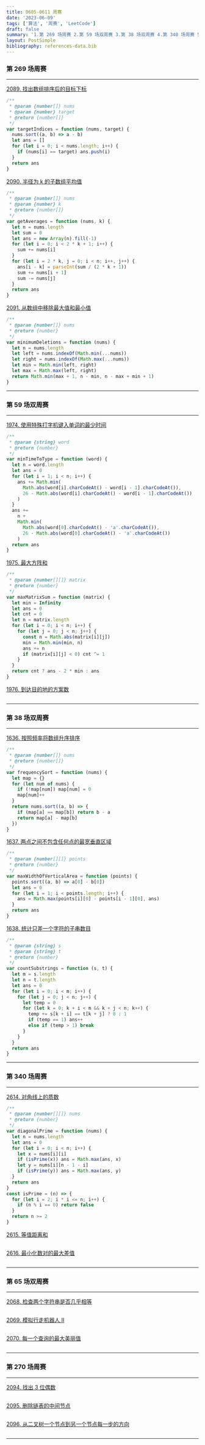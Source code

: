 ```yaml
---
title: 0605-0611 周赛
date: '2023-06-09'
tags: ['算法', '周赛', 'LeetCode']
draft: false
summary: '1.第 269 场周赛 2.第 59 场双周赛 3.第 38 场双周赛 4.第 340 场周赛 5.第 65 场双周赛 6.第 270 场周赛'
layout: PostSimple
bibliography: references-data.bib
---
```


### 第 269 场周赛

---

[2089. 找出数组排序后的目标下标](https://leetcode.cn/problems/find-target-indices-after-sorting-array/)

```js
/**
 * @param {number[]} nums
 * @param {number} target
 * @return {number[]}
 */
var targetIndices = function (nums, target) {
  nums.sort((a, b) => a - b)
  let ans = []
  for (let i = 0; i < nums.length; i++) {
    if (nums[i] == target) ans.push(i)
  }
  return ans
}
```

[2090. 半径为 k 的子数组平均值](https://leetcode.cn/problems/k-radius-subarray-averages/)

```js
/**
 * @param {number[]} nums
 * @param {number} k
 * @return {number[]}
 */
var getAverages = function (nums, k) {
  let n = nums.length
  let sum = 0
  let ans = new Array(n).fill(-1)
  for (let i = 0; i < 2 * k + 1; i++) {
    sum += nums[i]
  }
  for (let i = 2 * k, j = 0; i < n; i++, j++) {
    ans[i - k] = parseInt(sum / (2 * k + 1))
    sum += nums[i + 1]
    sum -= nums[j]
  }
  return ans
}
```

[2091. 从数组中移除最大值和最小值](https://leetcode.cn/problems/removing-minimum-and-maximum-from-array/)

```js
/**
 * @param {number[]} nums
 * @return {number}
 */
var minimumDeletions = function (nums) {
  let n = nums.length
  let left = nums.indexOf(Math.min(...nums))
  let right = nums.indexOf(Math.max(...nums))
  let min = Math.min(left, right)
  let max = Math.max(left, right)
  return Math.min(max + 1, n - min, n - max + min + 1)
}
```

---

### 第 59 场双周赛

---

[1974. 使用特殊打字机键入单词的最少时间](https://leetcode.cn/problems/minimum-time-to-type-word-using-special-typewriter/)

```js
/**
 * @param {string} word
 * @return {number}
 */
var minTimeToType = function (word) {
  let n = word.length
  let ans = 0
  for (let i = 1; i < n; i++) {
    ans += Math.min(
      Math.abs(word[i].charCodeAt() - word[i - 1].charCodeAt()),
      26 - Math.abs(word[i].charCodeAt() - word[i - 1].charCodeAt())
    )
  }
  ans +=
    n +
    Math.min(
      Math.abs(word[0].charCodeAt() - 'a'.charCodeAt()),
      26 - Math.abs(word[0].charCodeAt() - 'a'.charCodeAt())
    )
  return ans
}
```

[1975. 最大方阵和](https://leetcode.cn/problems/maximum-matrix-sum/)

```js
/**
 * @param {number[][]} matrix
 * @return {number}
 */
var maxMatrixSum = function (matrix) {
  let min = Infinity
  let ans = 0
  let cnt = 0
  let n = matrix.length
  for (let i = 0; i < n; i++) {
    for (let j = 0; j < n; j++) {
      const n = Math.abs(matrix[i][j])
      min = Math.min(min, n)
      ans += n
      if (matrix[i][j] < 0) cnt ^= 1
    }
  }
  return cnt ? ans - 2 * min : ans
}
```

[1976. 到达目的地的方案数](https://leetcode.cn/problems/number-of-ways-to-arrive-at-destination/)

```js

```

---

### 第 38 场双周赛

---

[1636. 按照频率将数组升序排序](https://leetcode.cn/problems/sort-array-by-increasing-frequency/)

```js
/**
 * @param {number[]} nums
 * @return {number[]}
 */
var frequencySort = function (nums) {
  let map = {}
  for (let num of nums) {
    if (!map[num]) map[num] = 0
    map[num]++
  }
  return nums.sort((a, b) => {
    if (map[a] == map[b]) return b - a
    return map[a] - map[b]
  })
}
```

[1637. 两点之间不包含任何点的最宽垂直区域](https://leetcode.cn/problems/widest-vertical-area-between-two-points-containing-no-points/)

```js
/**
 * @param {number[][]} points
 * @return {number}
 */
var maxWidthOfVerticalArea = function (points) {
  points.sort((a, b) => a[0] - b[0])
  let ans = 0
  for (let i = 1; i < points.length; i++) {
    ans = Math.max(points[i][0] - points[i - 1][0], ans)
  }
  return ans
}
```

[1638. 统计只差一个字符的子串数目](https://leetcode.cn/problems/count-substrings-that-differ-by-one-character/)

```js
/**
 * @param {string} s
 * @param {string} t
 * @return {number}
 */
var countSubstrings = function (s, t) {
  let m = s.length
  let n = t.length
  let ans = 0
  for (let i = 0; i < m; i++) {
    for (let j = 0; j < n; j++) {
      let temp = 0
      for (let k = 0; k + i < m && k + j < n; k++) {
        temp += s[k + i] == t[k + j] ? 0 : 1
        if (temp == 1) ans++
        else if (temp > 1) break
      }
    }
  }
  return ans
}
```

---

### 第 340 场周赛

---

[2614. 对角线上的质数](https://leetcode.cn/problems/prime-in-diagonal/)

```js
/**
 * @param {number[][]} nums
 * @return {number}
 */
var diagonalPrime = function (nums) {
  let n = nums.length
  let ans = 0
  for (let i = 0; i < n; i++) {
    let x = nums[i][i]
    if (isPrime(x)) ans = Math.max(ans, x)
    let y = nums[i][n - 1 - i]
    if (isPrime(y)) ans = Math.max(ans, y)
  }
  return ans
}
const isPrime = (n) => {
  for (let i = 2; i * i <= n; i++) {
    if (n % i == 0) return false
  }
  return n >= 2
}
```

[2615. 等值距离和](https://leetcode.cn/problems/sum-of-distances/)

```js

```

[2616. 最小化数对的最大差值](https://leetcode.cn/problems/minimize-the-maximum-difference-of-pairs/)

```js

```

---

### 第 65 场双周赛

---

[2068. 检查两个字符串是否几乎相等](https://leetcode.cn/problems/check-whether-two-strings-are-almost-equivalent/)

```js

```

[2069. 模拟行走机器人 II](https://leetcode.cn/problems/walking-robot-simulation-ii/)

```js

```

[2070. 每一个查询的最大美丽值](https://leetcode.cn/problems/most-beautiful-item-for-each-query/)

```js

```

---

### 第 270 场周赛

---

[2094. 找出 3 位偶数](https://leetcode.cn/problems/finding-3-digit-even-numbers/)

```js

```

[2095. 删除链表的中间节点](https://leetcode.cn/problems/delete-the-middle-node-of-a-linked-list/)

```js

```

[2096. 从二叉树一个节点到另一个节点每一步的方向](https://leetcode.cn/problems/step-by-step-directions-from-a-binary-tree-node-to-another/)

```js

```

---
